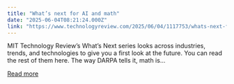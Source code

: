 ```yaml
---
title: "What’s next for AI and math"
date: "2025-06-04T08:21:24.000Z"
link: "https://www.technologyreview.com/2025/06/04/1117753/whats-next-for-ai-and-math/"
---
```


MIT Technology Review’s What’s Next series looks across industries, trends, and technologies to give you a first look at the future. You can read the rest of them here. The way DARPA tells it, math is...

[Read more](https://www.technologyreview.com/2025/06/04/1117753/whats-next-for-ai-and-math/)
